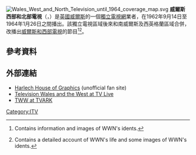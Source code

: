 [[File:Wales_West_and_North_Television_until_1964_coverage_map.svg|thumb]]
'''威爾斯西部和北部電視'''（{{lang-en|Wales (West and North) Television}}，{{lang-cy|Teledu Cymru|italic=no}}）是[[英國|英國]][[威爾斯|威爾斯]]的一個[[獨立電視網|獨立電視網]]業者，在1962年9月14日至1964年1月26日之間播出。該獨立電視區域後來和南威爾斯及西英格蘭區域合併，改播出[[威爾斯和西部電視|威爾斯和西部電視]]的節目<ref name=tvroom>{{cite web|title=TWW/Teledu Cymru|url=https://thetvroom.com/ark/itv/tww-1958-01-id-010.html|publisher=TV Room|accessdate=21 August 2011}}{{Dead link}} Contains information and images of WWN's idents.</ref><ref name=transdiffusion>{{cite web|last=Graham|first=Russ|title=Teledu Cymru|url=http://www.transdiffusion.org/emc/ident/album/wwn.php|work=Electro Musicians Ident|publisher=Transdiffusion Broadcasting System|accessdate=21 August 2011|archive-date=2011-06-09|archive-url=https://web.archive.org/web/20110609042137/http://www.transdiffusion.org/emc/ident/album/wwn.php|dead-url=yes}} Contains a detailed account of WWN's life and some images of WWN's idents.</ref>。
==參考資料==
{{reflist}}
==外部連結==
*[http://www.hhg.org.uk/ Harlech House of Graphics] {{Wayback|url=http://www.hhg.org.uk/ |date=20041208055446 }} (unofficial fan site)
*[http://www.tv-live.org.uk/wb/pages/itv/regions/tww.php Television Wales and the West at TV Live] {{Wayback|url=http://www.tv-live.org.uk/wb/pages/itv/regions/tww.php |date=20100818135700 }}
*[http://www2.tv-ark.org.uk/itv_wales_west/tww.html TWW at TVARK] {{Wayback|url=http://www2.tv-ark.org.uk/itv_wales_west/tww.html |date=20170327172434 }}
{{ITV}}
{{ITV regional history}}  
[[Category:ITV|Category:ITV]]